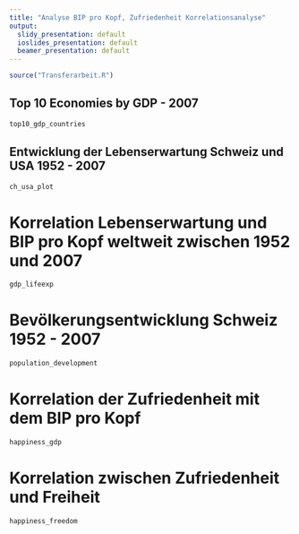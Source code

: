 ```yaml
---
title: "Analyse BIP pro Kopf, Zufriedenheit Korrelationsanalyse"
output:
  slidy_presentation: default
  ioslides_presentation: default
  beamer_presentation: default
---
```


```r
source("Transferarbeit.R")
```


## Top 10 Economies by GDP - 2007

```r
top10_gdp_countries
```



## Entwicklung der Lebenserwartung Schweiz und USA 1952 - 2007

```r
ch_usa_plot
```



Korrelation Lebenserwartung und BIP pro Kopf weltweit zwischen 1952 und 2007
========================================================

```r
gdp_lifeexp
```



Bevölkerungsentwicklung Schweiz 1952 - 2007
========================================================

```r
population_development
```



Korrelation der Zufriedenheit mit dem BIP pro Kopf
========================================================

```r
happiness_gdp
```


Korrelation zwischen Zufriedenheit und Freiheit
========================================================

```r
happiness_freedom
```